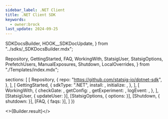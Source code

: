 ```yaml
---
sidebar_label: .NET Client
title: .NET Client SDK
keywords:
  - owner:brock
last_update: 2024-09-25
---
```


  SDKDocsBuilder,
  HOOK__SDKDocUpdate,
} from "../sdks/_SDKDocsBuilder.mdx";

  Repository,
  GettingStarted,
  FAQ,
  WorkingWith,
  StatsigUser,
  StatsigOptions,
  PrefetchUsers,
  ManualExposures,
  Shutdown,
  LocalOverrides,
} from "./Templates/index.mdx";


  sections: [
    [
      Repository,
      {
        repo: "https://github.com/statsig-io/dotnet-sdk",
      },
    ],
    [
      GettingStarted,
      {
        sdkType: ".NET",
        install: <Install />,
        initialize: <Initialize />,
      },
    ],
    [
      WorkingWith,
      {
        checkGate: <CheckGate />,
        getConfig: <GetConfig />,
        getExperiment: <GetExperiment />,
        logEvent: <LogEvent />,
      },
    ],
    [StatsigUser, { updateUser: <UpdateUser /> }],
    [StatsigOptions, { options: <Options /> }],
    [Shutdown, { shutdown: <ShutdownSnippet /> }],
    [FAQ, { faqs: <MoreFAQs /> }],
  ]
})


<>{Builder.result}</>

